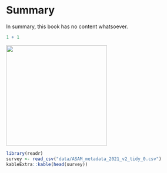 # Summary

In summary, this book has no content whatsoever.

```r
1 + 1
```

![](figures/darwin.jpeg){fig-align="center" width="274"}

```r
library(readr)
survey <- read_csv("data/ASAM_metadata_2021_v2_tidy_0.csv")
kableExtra::kable(head(survey))
```
